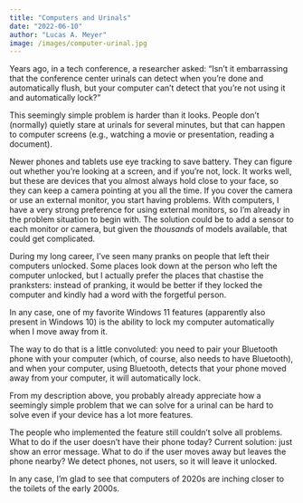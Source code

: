 ```yaml
---
title: "Computers and Urinals"
date: "2022-06-10"
author: "Lucas A. Meyer"
image: /images/computer-urinal.jpg
---
```


Years ago, in a tech conference, a researcher asked: "Isn't it embarrassing that the conference center urinals can detect when you're done and automatically flush, but your computer can't detect that you're not using it and automatically lock?"

This seemingly simple problem is harder than it looks. People don't (normally) quietly stare at urinals for several minutes, but that can happen to computer screens (e.g., watching a movie or presentation, reading a document). 

Newer phones and tablets use eye tracking to save battery. They can figure out whether you're looking at a screen, and if you're not, lock. It works well, but these are devices that you almost always hold close to your face, so they can keep a camera pointing at you all the time. If you cover the camera or use an external monitor, you start having problems. With computers, I have a very strong preference for using external monitors, so I'm already in the problem situation to begin with. The solution could be to add a sensor to each monitor or camera, but given the _thousands_ of models available, that could get complicated.

During my long career, I've seen many pranks on people that left their computers unlocked. Some places look down at the person who left the computer unlocked, but I actually prefer the places that chastise the pranksters: instead of pranking, it would be better if they locked the computer and kindly had a word with the forgetful person.

In any case, one of my favorite Windows 11 features (apparently also present in Windows 10) is the ability to lock my computer automatically when I move away from it.

The way to do that is a little convoluted: you need to pair your Bluetooth phone with your computer (which, of course, also needs to have Bluetooth), and when your computer, using Bluetooth, detects that your phone moved away from your computer, it will automatically lock.

From my description above, you probably already appreciate how a seemingly simple problem that we can solve for a urinal can be hard to solve even if your device has a lot more features. 

The people who implemented the feature still couldn't solve all problems. What to do if the user doesn't have their phone today? Current solution: just show an error message. What to do if the user moves away but leaves the phone nearby? We detect phones, not users, so it will leave it unlocked.

In any case, I'm glad to see that computers of 2020s are inching closer to the toilets of the early 2000s.